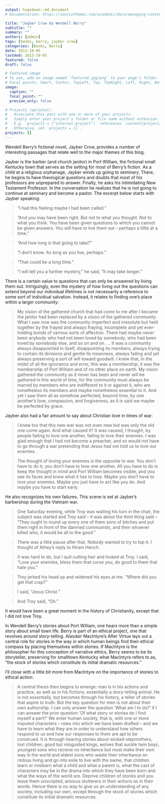 ```yaml
---
output: hugodown::md_document
# Documentation: https://sourcethemes.com/academic/docs/managing-content/

title: "Jayber Crow by Wendell Berry"
subtitle: ""
summary: ""
authors: [admin]
tags: [books, berry, jayber crow]
categories: [Books, Berry]
date: 2013-10-05
lastmod: 2013-10-05
featured: false
draft: false

# Featured image
# To use, add an image named `featured.jpg/png` to your page's folder.
# Focal points: Smart, Center, TopLeft, Top, TopRight, Left, Right, BottomLeft, Bottom, BottomRight.
image:
  caption: ""
  focal_point: ""
  preview_only: false

# Projects (optional).
#   Associate this post with one or more of your projects.
#   Simply enter your project's folder or file name without extension.
#   E.g. `projects = ["internal-project"]` references `content/project/deep-learning/index.md`.
#   Otherwise, set `projects = []`.
projects: []
---
```


Wendell Berry’s fictional novel, Jayber Crow, provides a number of interesting passages that relate well to the major themes of this blog.

Jayber is the barber (and church janitor) in Port William, the fictional small Kentucky town that serves as the setting for most of Berry’s fiction.  As a child at a religious orphanage, Jayber winds up going to seminary. There, he begins to have theological questions and doubts that most of his professors are unprepared to answer. Finally, he asks his intimidating New Testament Professor. In the conversation he realizes that he is not going to continue at seminary and become a pastor. The excerpt below starts with Jayber speaking:

>“I had this feeling maybe I had been called.”

>“And you may have been right. But not to what you thought. Not to what you think. You have been given questions to which you cannot be given answers. You will have to live them out – perhaps a little at a time.”

>“And how long is that going to take?”

>“I don’t know. As long as you live, perhaps.”

>“That could be a long time.”

>“I will tell you a further mystery,” he said, “It may take longer.”

There is a certain value to questions that can only be answered by living them out. Intriguingly, even the mystery of how living out the questions can extend beyond our individual lifetimes is not necessarily a reference to some sort of individual salvation. Instead, it relates to finding one’s place within a larger community:

>My vision of the gathered church that had come to me after I became the janitor had been replaced by a vision of the gathered community. What I saw now was the community imperfect and irresolute but held together by the frayed and always fraying, incomplete and yet ever-holding bonds of various sorts of affection. There had maybe never been anybody who had not been loved by somebody, who had been loved by somebody else, and so on and on. … It was a community always disappointed in itself, disappointing its members, always trying to contain its divisions and gentle its meanness, always failing and yet always preserving a sort of will toward goodwill. I knew that, in the midst of all the ignorance and error, this was a membership; it was the membership of Port William and of no other place on earth. My vision gathered the community as it never has been and never will be gathered in this world of time, for the community must always be marred by members who are indifferent to it or against it, who are nonetheless its members and maybe nonetheless essential to it. And yet I saw them all as somehow perfected, beyond time, by one another’s love, compassion, and forgiveness, as it is said we maybe be perfected by grace.

Jayber also had a fair amount to say about Christian love in times of war:

>I knew too that this new war was not even new but was only the old one come again. And what caused it? It was caused, I thought, by people failing to love one another, failing to love their enemies. I was glad enough that I had not become a preacher, and so would not have to go through a war pretending that Jesus had not told us to love our enemies.

>The thought of loving your enemies is the opposite to war. You don’t have to do it; you don’t have to love one another. All you have to do is keep the thought in mind and Port William becomes visible, and you see its faces and know what it has to lose. Maybe you don’t have to love your enemies. Maybe you just have to act like you do. And maybe you have to start early.

He also recognizes his own failures. This scene is set at Jayber’s barbershop during the Vietnam war.

>One Saturday evening, while Troy was waiting his turn in the chair, the subject was started and Troy said – it was about the third thing said – “They ought to round up every one of them sons of bitches and put them right in front of the damned communists, and then whoever killed who, it would be all to the good.”

>There was a little pause after that. Nobody wanted to try to top it. I thought of Athey’s reply to Hiram Hench.

>It was hard to do, but I quit cutting hair and looked at Troy. I said, “Love your enemies, bless them that curse you, do good to them that hate you.”

>Troy jerked his head up and widened his eyes at me. “Where did you get that crap?”

>I said, “Jesus Christ.”

>And Troy said, “Oh.”

It would have been a great moment in the history of Christianity, except that I did not love Troy.

In Wendell Berry’s stories about Port William, one hears more than a simple story about small town life. Berry is part of an ethical project, one that revolves around story-telling. Alasdair MacIntyre’s After Virtue lays out a central role for stories in the way in which human beings find their ethical compass by placing themselves within stories. If MacIntyre is the philosopher for this conception of narrative ethics, Berry seems to be its storyteller, preserving for smalltown Kentucky what MacIntyre refers to as, “the stock of stories which constitute its initial dramatic resources.”

I’ll close with a little bit more from MacIntyre on the importance of stories to ethical action:

>A central thesis then begins to emerge: man is in his actions and practice, as well as in his fictions, essentially a story-telling animal. He is not essentially, but becomes through his history, a teller of stories that aspire to truth. But the key question for men is not about their own authorship. I can only answer the question ‘What am I to do?’ if I can answer the prior question ‘Of what story or stories do I find myself a part?’ We enter human society, that is, with one or more imputed characters – roles into which we have been drafted – and we have to learn what they are in order to understand how others respond to us and how our responses to them are apt to be construed. It is through hearing stories about wicked stepmothers, lost children, good but misguided kings, wolves that suckle twin boys, youngest sons who receive no inheritance but must make their own way in the world and eldest sons who waste their inheritance on riotous living and go into exile to live with the swine, that children learn or mislearn what a child and what a parent is, what the cast of characters may be in the drama into which they have been born and what the ways of the world are. Deprive children of stories and you leave them unscripted, anxious stutterers in their actions as in their words. Hence there is no way to give us an understanding of any society, including our own, except through the stock of stories which constitute its initial dramatic resources.
